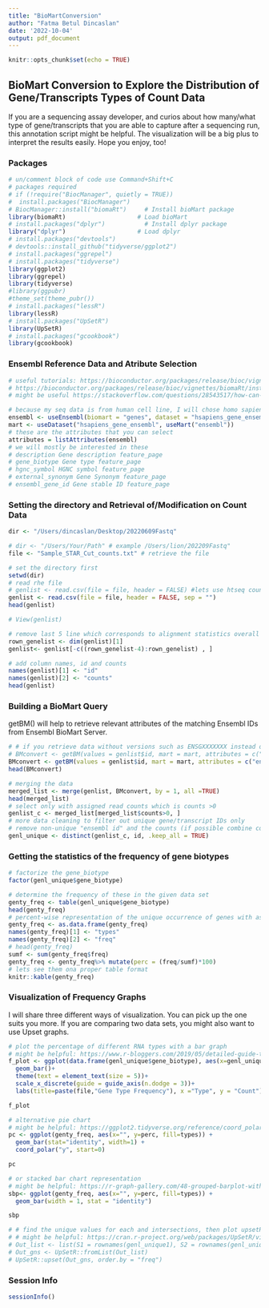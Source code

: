 ```yaml
---
title: "BioMartConversion"
author: "Fatma Betul Dincaslan"
date: '2022-10-04'
output: pdf_document
---
```


```r
knitr::opts_chunk$set(echo = TRUE)
```

## BioMart Conversion to Explore the Distribution of Gene/Transcripts Types of Count Data

If you are a sequencing assay developer, and curios about how many/what type of gene/transcripts that you are able to capture after a sequencing run, this annotation script might be helpful. The visualization will be a  big plus to interpret the results easily. Hope you enjoy, too!

### Packages

```r
# un/comment block of code use Command+Shift+C
# packages required
# if (!require("BiocManager", quietly = TRUE))
#  install.packages("BiocManager")
# BiocManager::install("biomaRt")     # Install bioMart package
library(biomaRt)                    # Load bioMart
# install.packages("dplyr")           # Install dplyr package
library("dplyr")                    # Load dplyr
# install.packages("devtools")
# devtools::install_github("tidyverse/ggplot2")
# install.packages("ggrepel")
# install.packages("tidyverse")
library(ggplot2)
library(ggrepel)
library(tidyverse)
#library(ggpubr)
#theme_set(theme_pubr())
# install.packages("lessR")
library(lessR)
# install.packages("UpSetR")
library(UpSetR)
# install.packages("gcookbook")
library(gcookbook)
```

### Ensembl Reference Data and Atribute Selection 

```r

# useful tutorials: https://bioconductor.org/packages/release/bioc/vignettes/biomaRt/inst/doc/accessing_ensembl.html and 
# https://bioconductor.org/packages/release/bioc/vignettes/biomaRt/inst/doc/accessing_other_marts.html
# might be useful https://stackoverflow.com/questions/28543517/how-can-i-convert-ensembl-id-to-gene-symbol-in-r

# because my seq data is from human cell line, I will chose homo sapiens
ensembl <- useEnsembl(biomart = "genes", dataset = "hsapiens_gene_ensembl")
mart <- useDataset("hsapiens_gene_ensembl", useMart("ensembl"))
# these are the attributes that you can select
attributes = listAttributes(ensembl)
# we will mostly be interested in these
# description Gene description feature_page
# gene_biotype Gene type feature_page
# hgnc_symbol HGNC symbol feature_page
# external_synonym Gene Synonym feature_page
# ensembl_gene_id Gene stable ID feature_page
```

### Setting the directory and Retrieval of/Modification on Count Data

```r
dir <- "/Users/dincaslan/Desktop/20220609Fastq"
```

```r
# dir <- "/Users/Your/Path" # example /Users/lion/202209Fastq"
file <- "Sample_STAR_Cut_counts.txt" # retrieve the file

# set the directory first
setwd(dir)
# read rhe file
# genlist <- read.csv(file = file, header = FALSE) #lets use htseq counts only here for this exploratory analysis
genlist <- read.csv(file = file, header = FALSE, sep = "")
head(genlist)

# View(genlist)

# remove last 5 line which corresponds to alignment statistics overall
rown_genelist <- dim(genlist)[1]
genlist<- genlist[-c((rown_genelist-4):rown_genelist) , ]

# add column names, id and counts
names(genlist)[1] <- "id"
names(genlist)[2] <- "counts"
head(genlist)
```

### Building a BioMart Query

getBM() will help to retrieve relevant attributes of the matching Ensembl IDs from Ensembl BioMart Server.

```r
# # if you retrieve data without versions such as ENSGXXXXXXX instead of ENSGXXXXXXX.y
# BMconvert <- getBM(values = genlist$id, mart = mart, attributes = c("ensembl_gene_id", "external_synonym", "hgnc_symbol","gene_biotype", "description"))
BMconvert <- getBM(values = genlist$id, mart = mart, attributes = c("ensembl_gene_id_version", "external_synonym", "hgnc_symbol","gene_biotype", "description"))
head(BMconvert)
```

```r
# merging the data
merged_list <- merge(genlist, BMconvert, by = 1, all =TRUE)
head(merged_list)
# select only with assigned read counts which is counts >0
genlist_c <- merged_list[merged_list$counts>0, ]
# more data cleaning to filter out unique gene/transcript IDs only
# remove non-unique "ensembl id" and the counts (if possible combine counts of same synonym in one gene synonym row)
genl_unique <- distinct(genlist_c, id, .keep_all = TRUE)
```

### Getting the statistics of the frequency of gene biotypes

```r
# factorize the gene_biotype
factor(genl_unique$gene_biotype)
```

```r
# determine the frequency of these in the given data set
genty_freq <- table(genl_unique$gene_biotype)
head(genty_freq)
# percent-wise representation of the unique occurrence of genes with assigned gene_types
genty_freq <- as.data.frame(genty_freq) 
names(genty_freq)[1] <- "types"
names(genty_freq)[2] <- "freq"
# head(genty_freq)
sumf <- sum(genty_freq$freq)
genty_freq <- genty_freq%>% mutate(perc = (freq/sumf)*100)
# lets see them ona proper table format
knitr::kable(genty_freq)
```

### Visualization of Frequency Graphs
I will share three different ways of visualization. You can pick up the one suits you more. If you are comparing two data sets, you might also want to use Upset graphs.

```r
# plot the percentage of different RNA types with a bar graph
# might be helpful: https://www.r-bloggers.com/2019/05/detailed-guide-to-the-bar-chart-in-r-with-ggplot/
f_plot <- ggplot(data.frame(genl_unique$gene_biotype), aes(x=genl_unique$gene_biotype)) +
  geom_bar()+
  theme(text = element_text(size = 5))+
  scale_x_discrete(guide = guide_axis(n.dodge = 3))+
  labs(title=paste(file,"Gene Type Frequency"), x ="Type", y = "Count")

f_plot
```

```r
# alternative pie chart
# might be helpful: https://ggplot2.tidyverse.org/reference/coord_polar.html
pc <- ggplot(genty_freq, aes(x="", y=perc, fill=types)) +
  geom_bar(stat="identity", width=1) +
  coord_polar("y", start=0)

pc
```

```r
# or stacked bar chart representation
# might be helpful: https://r-graph-gallery.com/48-grouped-barplot-with-ggplot2.html
sbp<- ggplot(genty_freq, aes(x="", y=perc, fill=types)) +
  geom_bar(width = 1, stat = "identity") 

sbp
```

```r
# # find the unique values for each and intersections, then plot upsetR, an example code given below
# # might be helpful: https://cran.r-project.org/web/packages/UpSetR/vignettes/basic.usage.html
# Out_list <- list(S1 = rownames(genl_unique1), S2 = rownames(genl_unique2))
# Out_gns <- UpSetR::fromList(Out_list)
# UpSetR::upset(Out_gns, order.by = "freq")
```

### Session Info
```r
sessionInfo()
```
